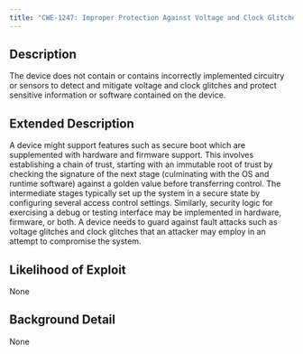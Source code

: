 ```yaml
---
title: "CWE-1247: Improper Protection Against Voltage and Clock Glitches"
---
```


## Description
The device does not contain or contains incorrectly implemented circuitry or sensors to detect and mitigate voltage and clock glitches and protect sensitive information or software contained on the device.

## Extended Description

A device might support features such as secure boot which are supplemented with hardware and firmware support. This involves establishing a chain of trust, starting with an immutable root of trust by checking the signature of the next stage (culminating with the OS and runtime software) against a golden value before transferring control. The intermediate stages typically set up the system in a secure state by configuring several access control settings. Similarly, security logic for exercising a debug or testing interface may be implemented in hardware, firmware, or both. A device needs to guard against fault attacks such as voltage glitches and clock glitches that an attacker may employ in an attempt to compromise the system.


## Likelihood of Exploit
None

## Background Detail
None
        